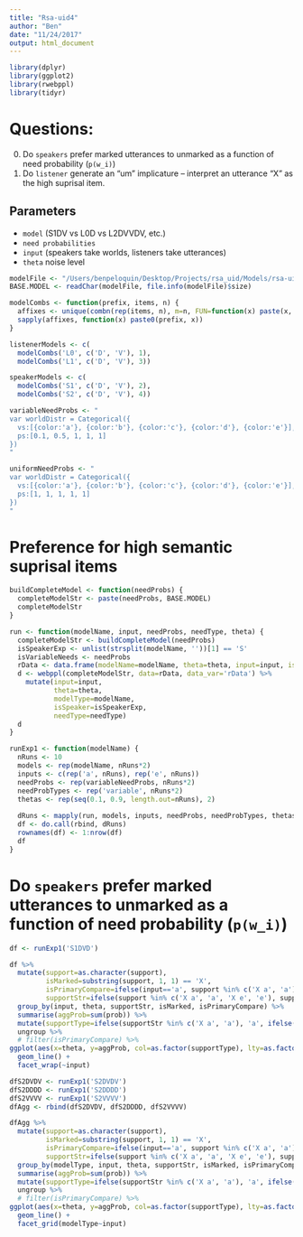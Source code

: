 ```yaml
---
title: "Rsa-uid4"
author: "Ben"
date: "11/24/2017"
output: html_document
---
```



```r
library(dplyr)
library(ggplot2)
library(rwebppl)
library(tidyr)
```


# Questions:
0. Do `speakers` prefer marked utterances to unmarked as a function of need probability (`p(w_i)`)
0. Do `listener` generate an "um" implicature -- interpret an utterance "X" as the high suprisal item.

Parameters
----------
* `model` (S1DV vs L0D vs L2DVVDV, etc.)
* `need probabilities`
* `input` (speakers take worlds, listeners take utterances)
* `theta` noise level


```r
modelFile <- "/Users/benpeloquin/Desktop/Projects/rsa_uid/Models/rsa-uid-MF-effects.wppl"
BASE.MODEL <- readChar(modelFile, file.info(modelFile)$size)
```


```r
modelCombs <- function(prefix, items, n) {
  affixes <- unique(combn(rep(items, n), m=n, FUN=function(x) paste(x, collapse='')))
  sapply(affixes, function(x) paste0(prefix, x))
}

listenerModels <- c(
  modelCombs('L0', c('D', 'V'), 1),
  modelCombs('L1', c('D', 'V'), 3))

speakerModels <- c(
  modelCombs('S1', c('D', 'V'), 2),
  modelCombs('S2', c('D', 'V'), 4))

variableNeedProbs <- "
var worldDistr = Categorical({
  vs:[{color:'a'}, {color:'b'}, {color:'c'}, {color:'d'}, {color:'e'}], 
  ps:[0.1, 0.5, 1, 1, 1]
})
"

uniformNeedProbs <- "
var worldDistr = Categorical({
  vs:[{color:'a'}, {color:'b'}, {color:'c'}, {color:'d'}, {color:'e'}], 
  ps:[1, 1, 1, 1, 1]
})
"
```


# Preference for high semantic suprisal items
```r
buildCompleteModel <- function(needProbs) {
  completeModelStr <- paste(needProbs, BASE.MODEL)
  completeModelStr
}

run <- function(modelName, input, needProbs, needType, theta) {
  completeModelStr <- buildCompleteModel(needProbs)
  isSpeakerExp <- unlist(strsplit(modelName, ''))[1] == 'S'
  isVariableNeeds <- needProbs
  rData <- data.frame(modelName=modelName, theta=theta, input=input, isSpeakerExp=isSpeakerExp)
  d <- webppl(completeModelStr, data=rData, data_var='rData') %>%
    mutate(input=input,
           theta=theta,
           modelType=modelName,
           isSpeaker=isSpeakerExp,
           needType=needType)
  d
}
```


```r
runExp1 <- function(modelName) {
  nRuns <- 10
  models <- rep(modelName, nRuns*2)
  inputs <- c(rep('a', nRuns), rep('e', nRuns))
  needProbs <- rep(variableNeedProbs, nRuns*2)
  needProbTypes <- rep('variable', nRuns*2)
  thetas <- rep(seq(0.1, 0.9, length.out=nRuns), 2)
  
  dRuns <- mapply(run, models, inputs, needProbs, needProbTypes, thetas, SIMPLIFY=FALSE)
  df <- do.call(rbind, dRuns)
  rownames(df) <- 1:nrow(df)
  df
}
```

# Do `speakers` prefer marked utterances to unmarked as a function of need probability (`p(w_i)`)
```r
df <- runExp1('S1DVD')
```

```r
df %>%
  mutate(support=as.character(support),
         isMarked=substring(support, 1, 1) == 'X',
         isPrimaryCompare=ifelse(input=='a', support %in% c('X a', 'a'), support %in% c('X e', 'e')),
         supportStr=ifelse(support %in% c('X a', 'a', 'X e', 'e'), support, 'other')) %>%
  group_by(input, theta, supportStr, isMarked, isPrimaryCompare) %>%
  summarise(aggProb=sum(prob)) %>%
  mutate(supportType=ifelse(supportStr %in% c('X a', 'a'), 'a', ifelse(supportStr %in% c('X e', 'e'), 'e', 'other'))) %>%
  ungroup %>%
  # filter(isPrimaryCompare) %>%
ggplot(aes(x=theta, y=aggProb, col=as.factor(supportType), lty=as.factor(isMarked))) +
  geom_line() +
  facet_wrap(~input)
```

```r
dfS2DVDV <- runExp1('S2DVDV')
dfS2DDDD <- runExp1('S2DDDD')
dfS2VVVV <- runExp1('S2VVVV')
dfAgg <- rbind(dfS2DVDV, dfS2DDDD, dfS2VVVV)
```

```r
dfAgg %>%
  mutate(support=as.character(support),
         isMarked=substring(support, 1, 1) == 'X',
         isPrimaryCompare=ifelse(input=='a', support %in% c('X a', 'a'), support %in% c('X e', 'e')),
         supportStr=ifelse(support %in% c('X a', 'a', 'X e', 'e'), support, 'other')) %>%
  group_by(modelType, input, theta, supportStr, isMarked, isPrimaryCompare) %>%
  summarise(aggProb=sum(prob)) %>%
  mutate(supportType=ifelse(supportStr %in% c('X a', 'a'), 'a', ifelse(supportStr %in% c('X e', 'e'), 'e', 'other'))) %>%
  ungroup %>%
  # filter(isPrimaryCompare) %>%
ggplot(aes(x=theta, y=aggProb, col=as.factor(supportType), lty=as.factor(isMarked))) +
  geom_line() +
  facet_grid(modelType~input)
```
